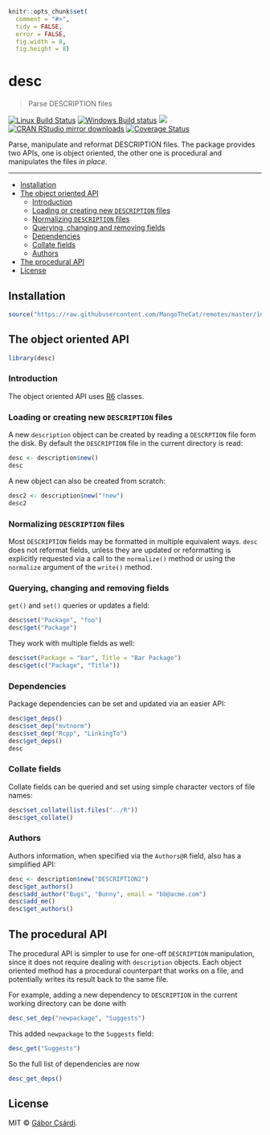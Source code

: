 
```r
knitr::opts_chunk$set(
  comment = "#>",
  tidy = FALSE,
  error = FALSE,
  fig.width = 8,
  fig.height = 8)
```

# desc

> Parse DESCRIPTION files

[![Linux Build Status](https://travis-ci.org/metacran/desc.svg?branch=master)](https://travis-ci.org/metacran/desc)
[![Windows Build status](https://ci.appveyor.com/api/projects/status/github/metacran/desc?svg=true)](https://ci.appveyor.com/project/gaborcsardi/desc)
[![](http://www.r-pkg.org/badges/version/desc)](http://www.r-pkg.org/pkg/desc)
[![CRAN RStudio mirror downloads](http://cranlogs.r-pkg.org/badges/desc)](http://www.r-pkg.org/pkg/desc)
[![Coverage Status](https://img.shields.io/codecov/c/github/metacran/desc/master.svg)](https://codecov.io/github/metacran/desc?branch=master)

Parse, manipulate and reformat DESCRIPTION files. The package
provides two APIs, one is object oriented, the other one is
procedural and manipulates the files *in place*.

---

  - [Installation](#installation)
  - [The object oriented API](#the-oo-api)
    - [Introduction](#introduction)
    - [Loading or creating new `DESCRIPTION` files](#loading-or-creating-new-description-files)
	- [Normalizing `DESCRIPTION` files](#normalizing-description-files)
	- [Querying, changing and removing fields](#querying-changing-and-removing-fields)
	- [Dependencies](#dependencies)
	- [Collate fields](#collate-fields)
	- [Authors](#authors)
  - [The procedural API](#the-procedural-api)
  - [License](#license)

## Installation

```r
source("https://raw.githubusercontent.com/MangoTheCat/remotes/master/install-github.R")$value("r-pkgs/desc")
```

## The object oriented API

```r
library(desc)
```

### Introduction

The object oriented API uses [R6](https://github.com/wch/R6) classes.

### Loading or creating new `DESCRIPTION` files

A new `description` object can be created by reading a `DESCRPTION`
file form the disk. By default the `DESCRIPTION` file in the current
directory is read:

```r
desc <- description$new()
desc
```

A new object can also be created from scratch:

```r
desc2 <- description$new("!new")
desc2
```

### Normalizing `DESCRIPTION` files

Most `DESCRIPTION` fields may be formatted in multiple equivalent
ways. `desc` does not reformat fields, unless they are
updated or reformatting is explicitly requested via a call to
the `normalize()` method or using the `normalize` argument of the
`write()` method.

### Querying, changing and removing fields

`get()` and `set()` queries or updates a field:

```r
desc$set("Package", "foo")
desc$get("Package")
```

They work with multiple fields as well:

```r
desc$set(Package = "bar", Title = "Bar Package")
desc$get(c("Package", "Title"))
```

### Dependencies

Package dependencies can be set and updated via an easier API:

```r
desc$get_deps()
desc$set_dep("mvtnorm")
desc$set_dep("Rcpp", "LinkingTo")
desc$get_deps()
desc
```

### Collate fields

Collate fields can be queried and set using simple character
vectors of file names:

```r
desc$set_collate(list.files("../R"))
desc$get_collate()
```

### Authors

Authors information, when specified via the `Authors@R` field,
also has a simplified API:

```r
desc <- description$new("DESCRIPTION2")
desc$get_authors()
desc$add_author("Bugs", "Bunny", email = "bb@acme.com")
desc$add_me()
desc$get_authors()
```

## The procedural API

The procedural API is simpler to use for one-off `DESCRIPTION`
manipulation, since it does not require dealing with
`description` objects. Each object oriented method has a
procedural counterpart that works on a file, and potentially
writes its result back to the same file.

For example, adding a new dependency to `DESCRIPTION` in the
current working directory can be done with

```r
desc_set_dep("newpackage", "Suggests")
```

This added `newpackage` to the `Suggests` field:

```r
desc_get("Suggests")
```

So the full list of dependencies are now

```r
desc_get_deps()
```

## License

MIT © [Gábor Csárdi](https://github.com/gaborcsardi).
